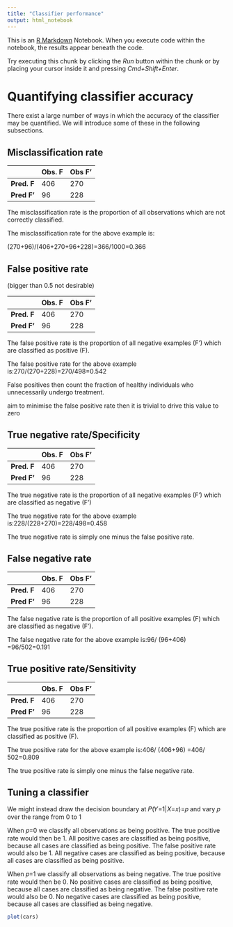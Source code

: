 ```yaml
---
title: "Classifier performance"
output: html_notebook
---
```


This is an [R Markdown](http://rmarkdown.rstudio.com) Notebook. When you execute code within the notebook, the results appear beneath the code.

Try executing this chunk by clicking the *Run* button within the chunk or by placing your cursor inside it and pressing *Cmd+Shift+Enter*.

# **Quantifying classifier accuracy**

There exist a large number of ways in which the accuracy of the classifier may be quantified. We will introduce some of these in the following subsections.

## **Misclassification rate**

|             | Obs. F | Obs F’ |
|-------------|--------|--------|
| **Pred. F** | 406    | 270    |
| **Pred F’** | 96     | 228    |

The misclassification rate is the proportion of all observations which are not correctly classified.

The misclassification rate for the above example is:

(270+96)/(406+270+96+228)=366/1000=0.366

## **False positive rate** 

(bigger than 0.5 not desirable)

|             | Obs. F | Obs F’ |
|-------------|--------|--------|
| **Pred. F** | 406    | 270    |
| **Pred F’** | 96     | 228    |

The false positive rate is the proportion of all negative examples (F’) which are classified as positive (F).

The false positive rate for the above example is:270/(270+228)=270/498=0.542

False positives then count the fraction of healthy individuals who unnecessarily undergo treatment.

aim to minimise the false positive rate then it is trivial to drive this value to zero

## **True negative rate/Specificity**

|             | Obs. F | Obs F’ |
|-------------|--------|--------|
| **Pred. F** | 406    | 270    |
| **Pred F’** | 96     | 228    |

The true negative rate is the proportion of all negative examples (F’) which are classified as negative (F’)

The true negative rate for the above example is:228/(228+270)=228/498=0.458

The true negative rate is simply one minus the false positive rate.

## **False negative rate**

|             | Obs. F | Obs F’ |
|-------------|--------|--------|
| **Pred. F** | 406    | 270    |
| **Pred F’** | 96     | 228    |

The false negative rate is the proportion of all positive examples (F) which are classified as negative (F’).

The false negative rate for the above example is:96/ (96+406) =96/502=0.191

## **True positive rate/Sensitivity**

|             | Obs. F | Obs F’ |
|-------------|--------|--------|
| **Pred. F** | 406    | 270    |
| **Pred F’** | 96     | 228    |

The true positive rate is the proportion of all positive examples (F) which are classified as positive (F).

The true positive rate for the above example is:406/ (406+96) =406/ 502=0.809

The true positive rate is simply one minus the false negative rate.

## Tuning a classifier

We might instead draw the decision boundary at 𝑃(𝑌=1|𝑋=𝑥)=𝑝 and vary 𝑝 over the range from 0 to 1

When 𝑝=0 we classify all observations as being positive. The true positive rate would then be 1. All positive cases are classified as being positive, because all cases are classified as being positive. The false positive rate would also be 1. All negative cases are classified as being positive, because all cases are classified as being positive.

When 𝑝=1 we classify all observations as being negative. The true positive rate would then be 0. No positive cases are classified as being positive, because all cases are classified as being negative. The false positive rate would also be 0. No negative cases are classified as being positive, because all cases are classified as being negative.

```r
plot(cars)
```

